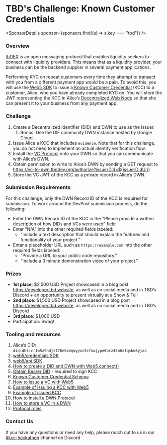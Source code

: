 
# TBD's Challenge: Known Customer Credentials

<SponsorDetails sponsor={sponsors.find((s) => s.key === "tbd")} />

### Overview

[tbDEX](https://developer.tbd.website/docs/tbdex/) is an open messaging protocol that enables liquidity seekers to connect with liquidity providers. This means that as a liquidity provider, your business can be the backend supplier in several payment applications.

Performing KYC on repeat customers every time they attempt to transact with you from a different payment app would be a pain. To avoid this, you will use the[ Web5 SDK](https://developer.tbd.website/docs/web5/) to issue a[ Known Customer Credential](https://github.com/TBD54566975/known-customer-credential) (KCC) to a customer, Alice, who you have already completed KYC on. You will store the JWT representing the KCC in Alice’s [Decentralized Web Node](https://developer.tbd.website/docs/web5/decentralized-web-nodes/what-are-dwns) so that she can present it to your business from any payment app.

### Challenge

1. Create a Decentralized Identifier (DID) and DWN to use as the Issuer.
   1. Bonus: Use the DIF community DWN instance hosted by Google Cloud.
2. Issue Alice a KCC that includes `evidence`. Note that for this challenge, you do not need to implement an actual identity verification flow.
3. Install the [VC Protocol](https://vc-to-dwn.tbddev.org/vc-protocol) onto your DWN so that you can communicate with Alice’s DWN.
4. Obtain permission to write to Alice’s DWN by sending a GET request to https://vc-to-dwn.tbddev.org/authorize?issuerDid=${issuerDidUri}
5. Store the VC JWT of the KCC as a private record in Alice’s DWN.

### Submission Requirements

For this challenge, only the DWN Record ID of the KCC is required for submission. To work around the DevPost submission process, do the following:

- Enter the DWN Record ID of the KCC in the "Please provide a written description of how DIDs and VCs were used" field
- Enter "N/A" into the other required fields labeled:
  - "Include a text description that should explain the features and functionality of your project."
- Enter a placeholder URL such as `https://example.com` into the other required fields labeled:
  - "Provide a URL to your public code repository."
  - "Include a 3 minute demonstration video of your project." 

### Prizes

- **1st place**: $2,500 USD Project showcased in a blog post https://developer.tbd.website, as well as on social media and in TBD’s Discord + an opportunity to present virtually at a Show & Tell
- **2nd place**: $1,500 USD Project showcased in a blog post https://developer.tbd.website, as well as on social media and in TBD’s Discord
- **3rd place**: $1,000 USD
- Participation: Swag!

### Tooling and resources

1. Alice’s DID: <code>did:dht:rr1w5z9hdjtt76e6zmqmyyxc5cfnwjype6prz45m6z1qsbm8yjao</code>
2. [web5/credentials SDK](https://www.npmjs.com/package/@web5/credentials)
3. [web5/api SDK](https://www.npmjs.com/package/@web5/api)
4. [How to create a DID and DWN with Web5.connect()](https://developer.tbd.website/docs/web5/decentralized-web-nodes/web5-connect)
5. [Obtain Bearer DID](https://developer.tbd.website/docs/web5/quickstart#2-access-bearer-did) - required to sign KCC
6. [Known Customer Credential Schema](https://vc.schemas.host/kcc.schema.json)
7. [How to issue a VC with Web5](https://developer.tbd.website/docs/web5/verifiable-credentials/vc-issuance)
8. [Example of issuing a KCC with Web5](https://github.com/TBD54566975/tbd-examples/tree/main/javascript/kcc-issuance-snippet#readme)
9. [Example of issued KCC](https://github.com/TBD54566975/tbd-examples/tree/main/javascript/kcc-issuance-snippet#output-vc-json)
10. [How to install a DWN Protocol](https://developer.tbd.website/docs/web5/decentralized-web-nodes/protocols#installing-a-protocol)
11. [How to store a VC in a DWN](https://developer.tbd.website/docs/web5/verifiable-credentials/vcs-in-dwn)
12. [Protocol roles](https://developer.tbd.website/docs/web5/decentralized-web-nodes/protocol-roles)

### Contact Us

If you have any questions or need any help, please reach out to us in our[ #kcc-hackathon](https://discord.com/channels/937858703112155166/1272378659730100245) channel on Discord

